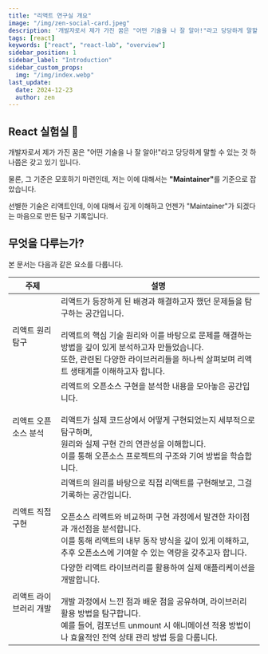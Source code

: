 ```yaml
---
title: "리액트 연구실 개요"
image: "/img/zen-social-card.jpeg"
description: '개발자로서 제가 가진 꿈은 "어떤 기술을 나 잘 알아!"라고 당당하게 말할 수 있는 것 하나쯤은 갖고 있기 입니다. 물론, 그 기준은 모호하기 마련인데, 저는 이에 대해서는 "Maintainer"를 기준으로 잡았습니다. 선별한 기술은 리액트인데, 이에 대해서 깊게 이해하고 언젠가 "Maintainer"가 되겠다는 마음으로 만든 탐구 기록입니다.'
tags: [react]
keywords: ["react", "react-lab", "overview"]
sidebar_position: 1
sidebar_label: "Introduction"
sidebar_custom_props:
  img: "/img/index.webp"
last_update:
  date: 2024-12-23
  author: zen
---
```


## React 실험실 🔬

개발자로서 제가 가진 꿈은 "어떤 기술을 나 잘 알아!"라고 당당하게 말할 수 있는 것 하나쯤은 갖고 있기 입니다.

물론, 그 기준은 모호하기 마련인데, 저는 이에 대해서는 <strong>"Maintainer"</strong>를 기준으로 잡았습니다.

선별한 기술은 리액트인데, 이에 대해서 깊게 이해하고 언젠가 "Maintainer"가 되겠다는 마음으로 만든 탐구 기록입니다.

## 무엇을 다루는가?

본 문서는 다음과 같은 요소를 다룹니다.

| 주제                   | 설명                                                                                                                                                                                                                                                                                   |
| ---------------------- | -------------------------------------------------------------------------------------------------------------------------------------------------------------------------------------------------------------------------------------------------------------------------------------- |
| 리액트 원리 탐구       | 리액트가 등장하게 된 배경과 해결하고자 했던 문제들을 탐구하는 공간입니다.<br/><br/>리액트의 핵심 기술 원리와 이를 바탕으로 문제를 해결하는 방법을 깊이 있게 분석하고자 만들었습니다.<br/>또한, 관련된 다양한 라이브러리들을 하나씩 살펴보며 리액트 생태계를 이해하고자 합니다.         |
| 리액트 오픈소스 분석   | 리액트의 오픈소스 구현을 분석한 내용을 모아놓은 공간입니다.<br/><br/>리액트가 실제 코드상에서 어떻게 구현되었는지 세부적으로 탐구하며,<br/>원리와 실제 구현 간의 연관성을 이해합니다.<br/>이를 통해 오픈소스 프로젝트의 구조와 기여 방법을 학습합니다.                                 |
| 리액트 직접 구현       | 리액트의 원리를 바탕으로 직접 리액트를 구현해보고, 그걸 기록하는 공간입니다.<br/><br/>오픈소스 리액트와 비교하며 구현 과정에서 발견한 차이점과 개선점을 분석합니다.<br/>이를 통해 리액트의 내부 동작 방식을 깊이 있게 이해하고, 추후 오픈소스에 기여할 수 있는 역량을 갖추고자 합니다. |
| 리액트 라이브러리 개발 | 다양한 리액트 라이브러리를 활용하여 실제 애플리케이션을 개발합니다.<br/><br/>개발 과정에서 느낀 점과 배운 점을 공유하며, 라이브러리 활용 방법을 탐구합니다.<br/>예를 들어, 컴포넌트 unmount 시 애니메이션 적용 방법이나 효율적인 전역 상태 관리 방법 등을 다룹니다.                    |
